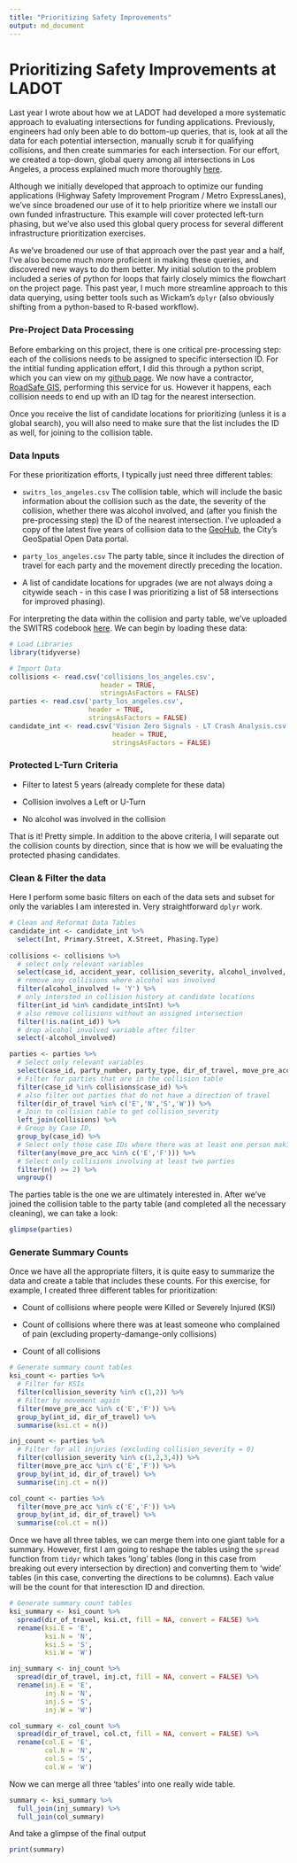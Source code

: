 ```yaml
---
title: "Prioritizing Safety Improvements"
output: md_document
---
```

# Prioritizing Safety Improvements at LADOT
Last year I wrote about how we at LADOT had developed a more systematic approach to evaluating intersections for funding applications. Previously, engineers had only been able to do bottom-up queries, that is, look at all the data for each potential intersection, manually scrub it for qualifying collisions, and then create summaries for each intersection. For our effort, we created a top-down, global query among all intersections in Los Angeles, a process explained much more thoroughly [here](https://black-tea.github.io/projects/2017/01/10/Data-Driven-Funding-Applications.html).

Although we initially developed that approach to optimize our funding applications (Highway Safety Improvement Program / Metro ExpressLanes), we've since broadened our use of it to help prioritize where we install our own funded infrastructure. This example will cover protected left-turn phasing, but we've also used this global query process for several different infrastructure prioritization exercises.

As we've broadened our use of that approach over the past year and a half, I've also become much more proficient in making these queries, and discovered new ways to do them better. My initial solution to the problem included a series of python for loops that fairly closely mimics the flowchart on the project page. This past year, I  much more streamline approach to this data querying, using better tools such as Wickam's `dplyr` (also obviously shifting from a python-based to R-based workflow). 

### Pre-Project Data Processing
Before embarking on this project, there is one critical pre-processing step: each of the collisions needs to be assigned to specific intersection ID. For the intitial funding application effort, I did this through a python script, which you can view on my [github page](https://github.com/black-tea/VisionZero/tree/master/CenterlineCleaning). We now have a contractor, [RoadSafe GIS](https://roadsafegis.com/), performing this service for us. However it happens, each collision needs to end up with an ID tag for the nearest intersection.

Once you receive the list of candidate locations for prioritizing (unless it is a global search), you will also need to make sure that the list includes the ID as well, for joining to the collision table.

### Data Inputs
For these prioritization efforts, I typically just need three different tables:

* `switrs_los_angeles.csv` The collision table, which will include the basic information about the collision such as the date, the severity of the collision, whether there was alcohol involved, and (after you finish the pre-processing step) the ID of the nearest intersection. I've uploaded a copy of the latest five years of collision data to the [GeoHub](http://geohub.lacity.org/datasets/a6e14c3de891457a87a1ff7159c2a5e6_0), the City's GeoSpatial Open Data portal.

* `party_los_angeles.csv` The party table, since it includes the direction of travel for each party and the movement directly preceding the location.

* A list of candidate locations for upgrades (we are not always doing a citywide seach - in this case I was prioritizing a list of 58 intersections for improved phasing).

For interpreting the data within the collision and party table, we've uploaded the SWITRS codebook [here](http://visionzero.lacity.org/wp-content/uploads/2016/09/SWITRS_codebook.pdf). We can begin by loading these data:

```r
# Load Libraries
library(tidyverse)

# Import Data
collisions <- read.csv('collisions_los_angeles.csv',
                       header = TRUE,
                       stringsAsFactors = FALSE)
parties <- read.csv('party_los_angeles.csv',
                    header = TRUE,
                    stringsAsFactors = FALSE)
candidate_int <- read.csv('Vision Zero Signals - LT Crash Analysis.csv',
                          header = TRUE,
                          stringsAsFactors = FALSE)
```


### Protected L-Turn Criteria

* Filter to latest 5 years (already complete for these data)

* Collision involves a Left or U-Turn

* No alcohol was involved in the collision

That is it! Pretty simple. In addition to the above criteria, I will separate out the collision counts by direction, since that is how we will be evaluating the protected phasing candidates.

### Clean & Filter the data
Here I perform some basic filters on each of the data sets and subset for only the variables I am interested in. Very straightforward `dplyr` work.

```r
# Clean and Reformat Data Tables
candidate_int <- candidate_int %>%
  select(Int, Primary.Street, X.Street, Phasing.Type)
  
collisions <- collisions %>%
  # select only relevant variables
  select(case_id, accident_year, collision_severity, alcohol_involved, int_id) %>%
  # remove any collisions where alcohol was involved
  filter(alcohol_involved != 'Y') %>%
  # only intersted in collision history at candidate locations
  filter(int_id %in% candidate_int$Int) %>%
  # also remove collisions without an assigned intersection
  filter(!is.na(int_id)) %>%
  # drop alcohol_involved variable after filter
  select(-alcohol_involved)

parties <- parties %>%
  # Select only relevant variables
  select(case_id, party_number, party_type, dir_of_travel, move_pre_acc) %>%
  # Filter for parties that are in the collision table
  filter(case_id %in% collisions$case_id) %>%
  # also filter out parties that do not have a direction of travel
  filter(dir_of_travel %in% c('E','N','S','W')) %>%
  # Join to collision table to get collision_severity
  left_join(collisions) %>%
  # Group by Case ID,
  group_by(case_id) %>%
  # Select only those case IDs where there was at least one person making a 'U' or 'L' turn
  filter(any(move_pre_acc %in% c('E','F'))) %>%
  # Select only collisions involving at least two parties
  filter(n() >= 2) %>%
  ungroup() 
```

The parties table is the one we are ultimately interested in. After we've joined the collision table to the party table (and completed all the necessary cleaning), we can take a look:

```r
glimpse(parties)
```

### Generate Summary Counts
Once we have all the appropriate filters, it is quite easy to summarize the data and create a table that includes these counts. For this exercise, for example, I created three different tables for prioritization:

* Count of collisions where people were Killed or Severely Injured (KSI) 

* Count of collisions where there was at least someone who complained of pain (excluding property-damange-only collisions)

* Count of all collisions

```r
# Generate summary count tables
ksi_count <- parties %>%
  # Filter for KSIs
  filter(collision_severity %in% c(1,2)) %>%
  # Filter by movement again
  filter(move_pre_acc %in% c('E','F')) %>%
  group_by(int_id, dir_of_travel) %>%
  summarise(ksi.ct = n())

inj_count <- parties %>%
  # Filter for all injuries (excluding collision_severity = 0)
  filter(collision_severity %in% c(1,2,3,4)) %>%
  filter(move_pre_acc %in% c('E','F')) %>%
  group_by(int_id, dir_of_travel) %>%
  summarise(inj.ct = n()) 

col_count <- parties %>%
  filter(move_pre_acc %in% c('E','F')) %>%
  group_by(int_id, dir_of_travel) %>%
  summarise(col.ct = n()) 
```

Once we have all three tables, we can merge them into one giant table for a summary. However, first I am going to reshape the tables using the `spread` function from `tidyr` which takes 'long' tables (long in this case from breaking out every intersection by direction) and converting them to 'wide' tables (in this case, converting the directions to be columns). Each value will be the count for that interesction ID and direction.

```r
# Generate summary count tables
ksi_summary <- ksi_count %>%
  spread(dir_of_travel, ksi.ct, fill = NA, convert = FALSE) %>%
  rename(ksi.E = 'E',
         ksi.N = 'N',
         ksi.S = 'S',
         ksi.W = 'W')

inj_summary <- inj_count %>%
  spread(dir_of_travel, inj.ct, fill = NA, convert = FALSE) %>%
  rename(inj.E = 'E',
         inj.N = 'N',
         inj.S = 'S',
         inj.W = 'W')

col_summary <- col_count %>%
  spread(dir_of_travel, col.ct, fill = NA, convert = FALSE) %>%
  rename(col.E = 'E',
         col.N = 'N',
         col.S = 'S',
         col.W = 'W')
```

Now we can merge all three 'tables' into one really wide table.

```r
summary <- ksi_summary %>%
  full_join(inj_summary) %>%
  full_join(col_summary) 
```

And take a glimpse of the final output
```r
print(summary)
```
